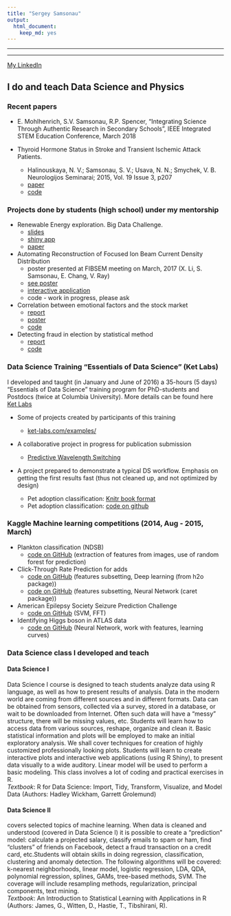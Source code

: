 ```yaml
---
title: "Sergey Samsonau"
output: 
  html_document: 
    keep_md: yes
---
```


***
***
[My LinkedIn](http://linkedin.com/in/ssamsonau) 

## I do and teach Data Science and Physics

### Recent papers

*  E. Mohlhenrich, S.V. Samsonau, R.P. Spencer, “Integrating Science Through Authentic Research in Secondary Schools”, IEEE Integrated STEM Education Conference, March 2018

* Thyroid Hormone Status in Stroke and Transient Ischemic Attack Patients.
    + Halinouskaya, N. V.; Samsonau, S. V.; Usava, N. N.; Smychek, V. B. Neurologijos Seminarai; 2015, Vol. 19 Issue 3, p207
    + [paper](http://connection.ebscohost.com/c/articles/110196910/thyroid-hormone-status-stroke-transient-ischemic-attack-patients)
    + [code](supplementary_information.pdf)
    

### Projects done by students (high school) under my mentorship
* Renewable Energy exploration. Big Data Challenge.
    + [slides](https://docs.google.com/a/prismsus.org/viewer?a=v&pid=sites&srcid=cHJpc21zdXMub3JnfHNjaWVuY2V8Z3g6NThhYmYzNzA3NjU4MmMyNQ)
    + [shiny app](https://www.google.com/url?q=https%3A%2F%2Fgk-233.shinyapps.io%2FBigData_PRISMS%2F&sa=D&sntz=1&usg=AFQjCNEAbs3g1Mc6kaYlabY9_ByPYmjl2g)
    + [paper](https://docs.google.com/a/prismsus.org/viewer?a=v&pid=sites&srcid=cHJpc21zdXMub3JnfHNjaWVuY2V8Z3g6MjEyZjgxMjJlM2M5OGIxZg)

* Automating Reconstruction of Focused Ion Beam Current Density Distribution
    + poster presented at FIBSEM meeting on March, 2017 (X. Li, S. Samsonau, E. Chang, V. Ray)
    + [see poster](http://www.fibsem.net/web_documents/2017Presentations/P08-Ray-PBS-poster.pdf)
    + [interactive application](https://cloud.ket-labs.com/shiny/FIB/)
    + code - work in progress, please ask

* Correlation between emotional factors and the stock market
    + [report](https://github.com/prismsus/HighFrequency/blob/master/Final_Presentation.Rmd)
    + [poster](https://github.com/prismsus/HighFrequency/blob/master/poster/Final_poster.pdf)
    + [code](https://github.com/prismsus/HighFrequency)
    
* Detecting fraud in election by statistical method
    + [report](https://github.com/prismsus/election/blob/master/presentation.md)
    + [code](https://github.com/prismsus/election)


### Data Science Training “Essentials of Data Science” (Ket Labs)
I developed and taught (in January and June of 2016) a 35-hours (5 days) “Essentials of Data Science” training program for PhD-students and Postdocs (twice at Columbia University). More details can be found here [Ket Labs](http://www.ket-labs.com/)   
    
* Some of projects created by participants of this training
    + [ket-labs.com/examples/](http://www.ket-labs.com/examples/)
    
* A collaborative project in progress for publication submission
    + [Predictive Wavelength Switching](https://github.com/Zahra-Bakhtiari/Predictive-Wavelength-Switching/blob/master/Main-Algorithm.md)
    
* A project prepared to demonstrate a typical DS workflow. Emphasis on getting the first results fast (thus not cleaned up, and not optimized by design)

    + Pet adoption classification: [Knitr book format](https://ssamsonau.github.io/animal_shelter/index.html)
    + Pet adoption classification: [code on github](https://github.com/ssamsonau/animal_shelter)    


### Kaggle Machine learning competitions (2014, Aug - 2015, March)

* Plankton classification (NDSB) 
    + [code on GitHub](https://github.com/ssamsonau/NDSB) (extraction of features from images, use of random forest for prediction)

* Click-Through Rate Prediction for adds 
    + [code on GitHub](https://github.com/ssamsonau/ClickThrough/tree/h2o)
(features subsetting, Deep learning (from h2o package)) 
    + [code on GitHub](https://github.com/ssamsonau/ClickThrough/tree/caret) (features subsetting, Neural Network (caret package)) 

* American Epilepsy Society Seizure Prediction Challenge 
    + [code on GitHub](https://github.com/ssamsonau/K_Epil) (SVM, FFT)

* Identifying Higgs boson in ATLAS data 
    + [code on GitHub](https://github.com/ssamsonau/K_Higgs) (Neural Network, work with features, learning curves)
    
### Data Science class I developed and teach
#### Data Science I

Data Science I course is designed to teach students analyze data using R language, as well as how to present results of analysis. Data in the modern world are coming from different sources and in different formats. Data can be obtained from sensors, collected via a survey, stored in a database, or wait to be downloaded from Internet. Often such data will have a “messy” structure, there will be missing values, etc. Students will learn how to access data from various sources, reshape, organize and clean it. Basic statistical information and plots will be employed to make an initial exploratory analysis. We shall cover techniques for creation of highly customized professionally looking plots. Students will learn to create interactive plots and interactive web applications (using R Shiny), to present data visually to a wide auditory. Linear model will be used to perform a basic modeling. This class involves a lot of coding and practical exercises in R.    
_Textbook_: R for Data Science: Import, Tidy, Transform, Visualize, and Model Data (Authors: Hadley Wickham, Garrett Grolemund)

#### Data Science II 
covers selected topics of machine learning. When data is cleaned and understood (covered in Data Science I) it is possible to create a “prediction” model: calculate a projected salary, classify emails to spam or ham, find “clusters” of friends on Facebook, detect a fraud transaction on a credit card, etc.Students will obtain skills in doing regression, classification, clustering and anomaly detection. The following algorithms will be covered: k-nearest neighborhoods, linear model, logistic regression, LDA, QDA, polynomial regression, splines, GAMs, tree-based methods, SVM. The coverage will include resampling methods, regularization, principal components, text mining.    
_Textbook_: An Introduction to Statistical Learning with Applications in R (Authors: James, G., Witten, D., Hastie, T., Tibshirani, R). 